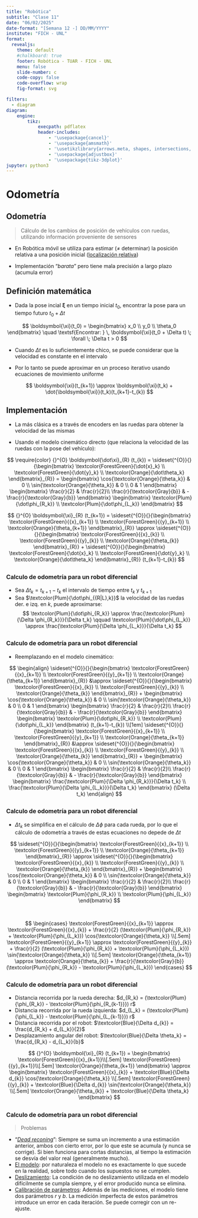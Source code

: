 ```yaml
---
title: "Robótica"
subtitle: "Clase 11"
date: "06/02/2025"
date-format: "[Semana 12 -] DD/MM/YYYY"
institute: "FICH - UNL"
format:
  revealjs:
    theme: default
    #chalkboard: true
    footer: Robótica - TUAR - FICH - UNL
    menu: false
    slide-number: c
    code-copy: false
    code-overflow: wrap
    fig-format: svg

filters:
  - diagram
diagram:
    engine:
        tikz:
            execpath: pdflatex
            header-includes:
                - '\usepackage{cancel}'
                - '\usepackage{amsmath}'
                - '\usetikzlibrary{arrows.meta, shapes, intersections, decorations.markings,bending}'
                - '\usepackage{adjustbox}'
                - '\usepackage{tikz-3dplot}'
jupyter: python3
---
```


# Odometría {visibility="hidden"}

## Odometría

> Cálculo de los cambios de posición de vehículos con ruedas, utilizando información proveniente de sensores

- En Robótica móvil se utiliza para estimar ($\neq$ determinar) la posición relativa a una posición inicial ([localización relativa]{.underline})

- Implementación "*barata*" pero tiene mala precisión a largo plazo (acumula error)

## Definición matemática {.smaller}

- Dada la pose incial $\boldsymbol{\xi}$ en un tiempo inicial $t_0$, encontrar la pose para un tiempo futuro $t_0 + \Delta t$

$$
\boldsymbol{\xi}(t_0) = \begin{bmatrix} x_0 \\ y_0 \\ \theta_0 \end{bmatrix} \quad \textsf{Encontrar: } \, \boldsymbol{\xi}(t_0 + \Delta t) \; \forall \; \Delta t > 0
$$

- Cuando $\Delta t$ es lo suficientemente chico, se puede considerar que la velocidad es constante en el intervalo

- Por lo tanto se puede aproximar en un proceso iterativo usando ecuaciones de movimiento uniforme

$$
\boldsymbol{\xi}(t_{k+1}) \approx \boldsymbol{\xi}(t_k) + \dot{\boldsymbol{\xi}}(t_k)(t_{k+1}-t_{k})
$$

## Implementación {.smaller}

- La más clásica es a través de encoders en las ruedas para obtener la velocidad de las mismas

- Usando el modelo cinemático directo (que relaciona la velocidad de las ruedas con la pose del vehículo):

$$
\require{color}
{}^{O} \boldsymbol{\dot\xi}_{R} (t_{k}) =
\sideset{^{O}}{}{\begin{bmatrix}
    \textcolor{ForestGreen}{\dot{x}_k} \\
    \textcolor{ForestGreen}{\dot{y}_k} \\
    \textcolor{Orange}{\dot\theta_k}
\end{bmatrix}_{R}} = 
\begin{bmatrix}
\cos{\textcolor{Orange}{\theta_k}} & 0 \\ 
\sin{\textcolor{Orange}{\theta_k}} & 0 \\ 
0 & 1
\end{bmatrix}
\begin{bmatrix}
    \frac{r}{2} & \frac{r}{2}\\
    \frac{r}{\textcolor{Gray}{b}} & - \frac{r}{\textcolor{Gray}{b}}
\end{bmatrix} \begin{bmatrix} \textcolor{Plum}{\dot\phi_{R_k}} \\ \textcolor{Plum}{\dot\phi_{L_k}} \end{bmatrix}
$$

$$
{}^{O} \boldsymbol{\xi}_{R} (t_{k+1}) =
\sideset{^{O}}{}{\begin{bmatrix}
    \textcolor{ForestGreen}{{x}_{k+1}} \\
    \textcolor{ForestGreen}{{y}_{k+1}} \\
    \textcolor{Orange}{\theta_{k+1}}
\end{bmatrix}_{R}} \approx
\sideset{^{O}}{}{\begin{bmatrix}
    \textcolor{ForestGreen}{{x}_{k}} \\
    \textcolor{ForestGreen}{{y}_{k}} \\
    \textcolor{Orange}{\theta_{k}}
\end{bmatrix}_{R}} + 
\sideset{^{O}}{}{\begin{bmatrix}
    \textcolor{ForestGreen}{\dot{x}_k} \\
    \textcolor{ForestGreen}{\dot{y}_k} \\
    \textcolor{Orange}{\dot\theta_k}
\end{bmatrix}_{R}}
(t_{k+1}-t_{k})
$$

## [Calculo de odometría para un robot diferencial]{style="font-size: 75%;"} {.smaller}

- Sea $\Delta t_k = t_{k+1} - t_k$ el intervalo de tiempo entre $t_k$ y $t_{k+1}$
- Sea $\textcolor{Plum}{\dot\phi_{{R|L},k}}$ la velocidad de las ruedas der. e izq. en $k$, puede aproximarse:
$$
\textcolor{Plum}{\dot\phi_{R_k}} \approx \frac{\textcolor{Plum}{\Delta \phi_{R_k}}}{\Delta t_k} \qquad \textcolor{Plum}{\dot\phi_{L_k}} \approx \frac{\textcolor{Plum}{\Delta \phi_{L_k}}}{\Delta t_k}
$$

## [Calculo de odometría para un robot diferencial]{style="font-size: 75%;"} {.smaller}

- Reemplazando en el modelo cinemático:

$$
\begin{align}
\sideset{^{O}}{}{\begin{bmatrix}
    \textcolor{ForestGreen}{{x}_{k+1}} \\
    \textcolor{ForestGreen}{{y}_{k+1}} \\
    \textcolor{Orange}{\theta_{k+1}}
\end{bmatrix}_{R}} &\approx
\sideset{^{O}}{}{\begin{bmatrix}
    \textcolor{ForestGreen}{{x}_{k}} \\
    \textcolor{ForestGreen}{{y}_{k}} \\
    \textcolor{Orange}{\theta_{k}}
\end{bmatrix}_{R}} + 
\begin{bmatrix}
\cos{\textcolor{Orange}{\theta_k}} & 0 \\ 
\sin{\textcolor{Orange}{\theta_k}} & 0 \\ 
0 & 1
\end{bmatrix}
\begin{bmatrix}
    \frac{r}{2} & \frac{r}{2}\\
    \frac{r}{\textcolor{Gray}{b}} & - \frac{r}{\textcolor{Gray}{b}}
\end{bmatrix} \begin{bmatrix} \textcolor{Plum}{\dot\phi_{R_k}} \\ \textcolor{Plum}{\dot\phi_{L_k}} \end{bmatrix}
(t_{k+1}-t_{k}) \\[1em]
\sideset{^{O}}{}{\begin{bmatrix}
    \textcolor{ForestGreen}{{x}_{k+1}} \\
    \textcolor{ForestGreen}{{y}_{k+1}} \\
    \textcolor{Orange}{\theta_{k+1}}
\end{bmatrix}_{R}} &\approx
\sideset{^{O}}{}{\begin{bmatrix}
    \textcolor{ForestGreen}{{x}_{k}} \\
    \textcolor{ForestGreen}{{y}_{k}} \\
    \textcolor{Orange}{\theta_{k}}
\end{bmatrix}_{R}} + 
\begin{bmatrix}
\cos{\textcolor{Orange}{\theta_k}} & 0 \\ 
\sin{\textcolor{Orange}{\theta_k}} & 0 \\ 
0 & 1
\end{bmatrix}
\begin{bmatrix}
    \frac{r}{2} & \frac{r}{2}\\
    \frac{r}{\textcolor{Gray}{b}} & - \frac{r}{\textcolor{Gray}{b}}
\end{bmatrix} \begin{bmatrix} \frac{\textcolor{Plum}{\Delta \phi_{R_k}}}{\Delta t_k} \\ \frac{\textcolor{Plum}{\Delta \phi_{L_k}}}{\Delta t_k} \end{bmatrix}
(\Delta t_k)
\end{align}
$$

## [Calculo de odometría para un robot diferencial]{style="font-size: 75%;"} {.smaller}

- $\Delta t_k$ se simplifica en el cálculo de $\Delta \phi$ para cada rueda, por lo que el cálculo de odometría a través de estas ecuaciones no depede de $\Delta t$

$$
\sideset{^{O}}{}{\begin{bmatrix}
    \textcolor{ForestGreen}{{x}_{k+1}} \\
    \textcolor{ForestGreen}{{y}_{k+1}} \\
    \textcolor{Orange}{\theta_{k+1}}
\end{bmatrix}_{R}} \approx
\sideset{^{O}}{}{\begin{bmatrix}
    \textcolor{ForestGreen}{{x}_{k}} \\
    \textcolor{ForestGreen}{{y}_{k}} \\
    \textcolor{Orange}{\theta_{k}}
\end{bmatrix}_{R}} + 
\begin{bmatrix}
\cos{\textcolor{Orange}{\theta_k}} & 0 \\ 
\sin{\textcolor{Orange}{\theta_k}} & 0 \\ 
0 & 1
\end{bmatrix}
\begin{bmatrix}
    \frac{r}{2} & \frac{r}{2}\\
    \frac{r}{\textcolor{Gray}{b}} & - \frac{r}{\textcolor{Gray}{b}}
\end{bmatrix} \begin{bmatrix} \textcolor{Plum}{\phi_{R_k}} \\ \textcolor{Plum}{\phi_{L_k}} \end{bmatrix}
$$

<br>

$$
\begin{cases}
\textcolor{ForestGreen}{{x}_{k+1}} \approx \textcolor{ForestGreen}{{x}_{k}} + \frac{r}{2}                   (\textcolor{Plum}{\phi_{R_k}} + \textcolor{Plum}{\phi_{L_k}}) \cos{\textcolor{Orange}{\theta_k}} \\[.5em]
\textcolor{ForestGreen}{{y}_{k+1}} \approx \textcolor{ForestGreen}{{y}_{k}} + \frac{r}{2}                   (\textcolor{Plum}{\phi_{R_k}} + \textcolor{Plum}{\phi_{L_k}}) \sin{\textcolor{Orange}{\theta_k}} \\[.5em]
\textcolor{Orange}{\theta_{k+1}}   \approx \textcolor{Orange}{\theta_{k}}   + \frac{r}{\textcolor{Gray}{b}} (\textcolor{Plum}{\phi_{R_k}} - \textcolor{Plum}{\phi_{L_k}})
\end{cases}
$$

## [Calculo de odometría para un robot diferencial]{style="font-size: 75%;"} {.smaller}

- Distancia recorrida por la rueda derecha: $d_{R_k} = (\textcolor{Plum}{\phi_{R_k}} - \textcolor{Plum}{\phi_{R_{k-1}}}) r$
- Distancia recorrida por la rueda izquierda: $d_{L_k} = (\textcolor{Plum}{\phi_{L_k}} - \textcolor{Plum}{\phi_{L_{k-1}}}) r$
- Distancia recorrida por el robot: $\textcolor{Blue}{\Delta d_{k}} = \frac{d_{R_k} + d_{L_k}}{2}$
- Desplazamiento angular del robot: $\textcolor{Blue}{\Delta \theta_k} = \frac{d_{R_k} - d_{L_k}}{b}$

$$
{}^{O} \boldsymbol{\xi}_{R} (t_{k+1}) =
\begin{bmatrix}
\textcolor{ForestGreen}{{x}_{k+1}}\\[.5em]
\textcolor{ForestGreen}{{y}_{k+1}}\\[.5em]
\textcolor{Orange}{\theta_{k+1}}  
\end{bmatrix} \approx
\begin{bmatrix}
    \textcolor{ForestGreen}{{x}_{k}} + \textcolor{Blue}{\Delta d_{k}}     \cos{\textcolor{Orange}{\theta_k}} \\[.5em]
    \textcolor{ForestGreen}{{y}_{k}} + \textcolor{Blue}{\Delta d_{k}}     \sin{\textcolor{Orange}{\theta_k}} \\[.5em]
    \textcolor{Orange}{\theta_{k}}   + \textcolor{Blue}{\Delta \theta_k}
\end{bmatrix}
$$

## [Calculo de odometría para un robot diferencial]{style="font-size: 75%;"} {.smaller}

> Problemas

::: {.incremental}
- "[*Dead reconing*]{.underline}": Siempre se suma un incremento a una estimación anterior, ambos con cierto error, por lo que este se acumula (y nunca se corrige). Si bien funciona para cortas distancias, al tiempo la estimación se desvía del valor real (generalmente mucho).
- [El modelo]{.underline}: por naturaleza el modelo no es exactamente lo que sucede en la realidad, sobre todo cuando los supuestos no se cumplen.
- [Deslizamiento]{.underline}: La condición de no deslizamiento utilizada en el modelo difícilmente se cumpla siempre, y el error producido nunca se elimina.
- [Calibración de parámetros]{.underline}: Además de las mediciones, el modelo tiene dos parámetros $r$ y $b$. La medición imperfecta de estos parámetros introduce un error en cada iteración. Se puede corregir con un re-ajuste.
:::